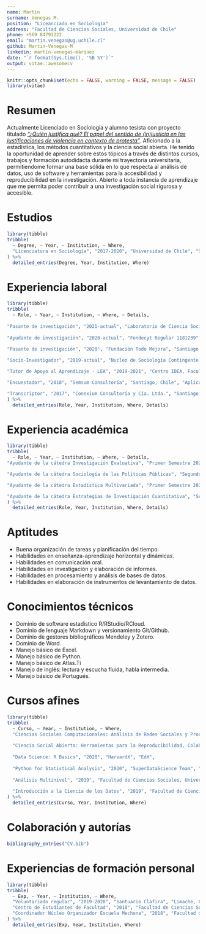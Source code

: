 ```yaml
---
name: Martín
surname: Venegas M.
position: "Liceanciado en Sociología"
address: "Facultad de Ciencias Sociales, Universidad de Chile"
phone: +569 84791222
email: "martin.venegas@ug.uchile.cl"
github: Martin-Venegas-M
linkedin: martín-venegas-márquez
date: "`r format(Sys.time(), '%B %Y')`"
output: vitae::awesomecv
---
```


```r
knitr::opts_chunk$set(echo = FALSE, warning = FALSE, message = FALSE)
library(vitae)
```

# Resumen

  Actualmente Licenciado en Sociología y alumno tesista con proyecto titulado [_"¿Quién justifica qué? El papel del sentido de (in)justicia en las justificaciones de violencia en contexto de protesta"_](https://martin-venegas-m.github.io/tesis/). Aficionado a la estadística, los métodos cuantitativos y la ciencia social abierta. He tenido la oportunidad de aprender sobre estos tópicos a través de distintos cursos, trabajos y formación autodidacta durante mi trayectoria universitaria, permitiendome formar una base sólida en lo que respecta al análisis de datos, uso de software y herramientas para la accesibilidad y reproducibilidad en la investigación. Abierto a toda instancia de aprendizaje que me permita poder contribuir a una investigación social rigurosa y accesible.

# Estudios

```r
library(tibble)
tribble(
  ~ Degree, ~ Year, ~ Institution, ~ Where,
  "Licenciatura en Sociología", "2017-2020", "Universidad de Chile", "Santiago, Chile",
) %>% 
  detailed_entries(Degree, Year, Institution, Where)
```

# Experiencia laboral

```r
library(tibble)
tribble(
  ~ Role, ~ Year, ~ Institution, ~ Where, ~ Details,
  
"Pasante de investigación", "2021-actual", "Laboratorio de Ciencia Social Abierta (LISA) - Centro de Estudios de Conflicto y Cohesión Social (COES)", "Santiago, Chile", "Apoyo en sistematización de información y escritura para documento de trabajo sobre transparencia y reproducibilidad en las ciencias sociales. Investigador principal Juan Carlos Castillo.",  
  
"Ayudante de investigación", "2020-actual", "Fondecyt Regular 1181239", "Santiago, Chile", "Apoyo técnico en elaboración de artículos: procesamiento y análisis de datos, revisión de literatura y escritura académica. Investigador principal Cristian Cox.",  
  
"Pasante de investigación", "2020", "Fundación Todo Mejora", "Santiago, Chile", "Desarrollo y análisis de datos para Informe Bianual Programa Hora Segura 2019-2020 y otras actividades. Coordinadora Fernanda Barriga.",

"Socio-Investigador", "2019-actual", "Nucleo de Sociología Contingente (NUDESOC)", "Santiago, Chile", "Desarrollo de investigaciones en temáticas contingentes, especialmente acción colectiva, movimientos sociales y política. Presidenta del núcleo Camila Diaz.",

"Tutor de Apoyo al Aprendizaje - LEA", "2019-2021", "Centro IDEA, Facultad de Ciencias Sociales, Universidad de Chile", "Santiago, Chile", "Acompañamiento y orientación en estrategias de estudio, escritura y lectura académica y contenidos de cátedra para estudiantes de Sociología (focalizado en ciclo básico). Encargada del programa Carla Gutierrez.",

"Encuestador", "2018", "Semsum Consultoría", "Santiago, Chile", "Aplicación de cuestionario para levantamiento de información respecto a opiniones en torno a Municipalidad de Lampa. Encargado Julián Goren.",

"Transcriptor", "2017", "Conexium Consultoría y Cía. Ltda.", "Santiago, Chile", "Encargado de transcribir entrevistas en profundidad y grupos focales para proyecto de investigación. Encargado de Gestión de Proyectos Luis Silva Gonzalez."
) %>% 
  detailed_entries(Role, Year, Institution, Where, Details)
```

# Experiencia académica

```r
library(tibble)
tribble(
  ~ Role, ~ Year, ~ Institution, ~ Where, ~ Details,
"Ayudante de la cátedra Investigación Evaluativa", "Primer Semestre 2021", "Facultad de Ciencias Sociales, Universidad de Chile", "Santiago, Chile", "Apoyo y asesorías a estudiantes de cuarto año de la carrera de Sociología respecto elaboración de diseños de evaluación social. Profesora responsable Andrea Peroni.",  

"Ayudante de la cátedra Sociología de las Políticas Públicas", "Segundo Semestre 2020", "Facultad de Ciencias Sociales, Universidad de Chile", "Santiago, Chile", "Apoyo y asesorías a estudiantes de tercer año de la carrera de Sociología respecto a diseños de intervención social, elaboración de diagnosticos y uso de Marco Lógico. Profesor responsable Fernando Cámpos.",  

"Ayudante de la cátedra Estadística Multivariada", "Primer Semestre 2020", "Facultad de Ciencias Sociales, Universidad de Chile", "Santiago, Chile", "Apoyo y asesorías a estudiantes de tercer año de la carrera de Sociología respecto a técnicas de análisis multivariado y desarrollo de investigación académica cuantitativa. Profesor responsable Juan Carlos Castillo.",

"Ayudante de la cátedra Estrategias de Investigación Cuantitativa", "Segundo Semestre 2019", "Facultad de Ciencias Sociales, Universidad de Chile", "Santiago, Chile", "Apoyo y asesoría a estudiantes de segundo año de la carrera de Sociología respecto a métodología cuantitativa, especialmente en lo referido a construcción de herramientas, levantamiento de datos y analisis de datos. Profesor responsable Juan Carlos Castillo.",
) %>% 
  detailed_entries(Role, Year, Institution, Where, Details)
```

# Aptitudes
*	Buena organización de tareas y planificación del tiempo.
*	Habilidades en enseñanza-aprendizaje horizontal y dinámicas.
* Habilidades en comunicación oral.
*	Habilidades en investigación y elaboración de informes.
*	Habilidades en procesamiento y análisis de bases de datos.
*	Habilidades en elaboración de instrumentos de levantamiento de datos.

# Conocimientos técnicos
*	Dominio de software estadístico R/RStudio/RCloud.
* Dominio de lenguaje Markdown y versionamiento Git/Github.
* Dominio de gestores bibliográficos Mendeley y Zotero.
* Dominio de Word.
*	Manejo básico de Excel.
* Manejo básico de Python.
* Manejo básico de Atlas.Ti
* Manejo de inglés: lectura y escucha fluida, habla intermedia.
* Manejo básico de Portugués.  
 
# Cursos afines
 
```r
library(tibble)
tribble(
  ~ Curso, ~ Year, ~ Institution, ~ Where,
  "Ciencias Sociales Computacionales: Análisis de Redes Sociales y Procesamiento de Lenguaje Natural", "2020", "Facultad de Ciencias Sociales, Universidad de Chile", "Santiago, Chile",
  
  "Ciencia Social Abierta: Herramientas para la Reproducibilidad, Colaboración y Comunicación de la Investigación Social", "2020", "Facultad de Ciencias Sociales, Universidad de Chile", "Santiago, Chile", 
  
  "Data Science: R Basics", "2020", "HarvardX", "EdX",
  
  "Python for Statistical Analysis", "2020", "SuperDataScience Team", "Udemy",
  
  "Análisis Multinivel", "2019", "Facultad de Ciencias Sociales, Universidad de Chile", "Santiago, Chile",
  
  "Introducción a la Ciencia de los Datos", "2019", "Facultad de Ciencias Sociales, Universidad de Chile", "Santiago, Chile",
) %>% 
  detailed_entries(Curso, Year, Institution, Where)
```
 
# Colaboración y autorías
```r
bibliography_entries("CV.bib")
```

# Experiencias de formación personal

```r
library(tibble)
tribble(
  ~ Exp, ~ Year, ~ Institution, ~ Where,
  "Voluntariado regular", "2019-2020", "Santuario Clafira", "Limache, Chile",
  "Centro de Estudiantes de Facultad", "2018", "Facultad de Ciencias Sociales, Universidad de Chile", "Santiago, Chile",
  "Coordinador Núcleo Organizador Escuela Mechona", "2018", "Facultad de Ciencias Sociales, Universidad de Chile", "Santiago, Chile"
) %>% 
  detailed_entries(Exp, Year, Institution, Where)
```

